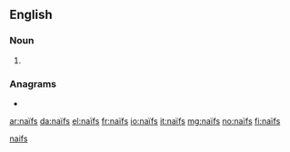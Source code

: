 {{also|naifs}}
==English==

===Noun===
{{head|en|noun plural form}}

# {{plural of|naïf|lang=en}}

===Anagrams===
* {{l|en|fains}}

[[Category:English terms spelled with Ï|naifs]]

[[ar:naïfs]]
[[da:naïfs]]
[[el:naïfs]]
[[fr:naïfs]]
[[io:naïfs]]
[[it:naïfs]]
[[mg:naïfs]]
[[no:naïfs]]
[[fi:naïfs]]